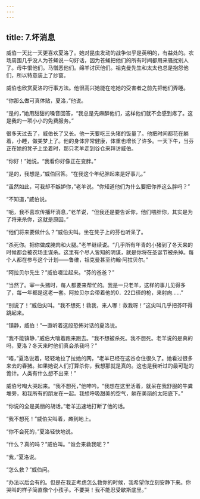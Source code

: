 ```yaml
---
---
---
```

title: 7.坏消息
---




威伯一天比一天更喜欢夏洛了。她对昆虫发动的战争似乎是英明的，有益处的。农场周围几乎没人为苍蝇说一句好话，因为苍蝇把他们的所有时间都用来骚扰别人了。母牛恨他们。马憎恶他们。绵羊讨厌他们。祖克曼先生和太太也总是抱怨他们，所以特意装上了纱窗。

威伯也欣赏夏洛的行事方法。他很高兴她能在吃她的受害者之前先把他们弄睡。

“你那么做可真体贴，夏洛，”他说。

“是的，”她用甜甜的嗓音回答，“我总是先麻醉他们，这样他们就不会感到疼了。这是我的一项小小的免费服务。”

很多天过去了，威伯长了又长。他一天要吃三头猪的饭量了。他把时间都花在躺着，小睡，做美梦上了。他的身体非常健康，体重也增长了许多。一天下午，当芬正在她的凳子上坐着时，那只老羊走到谷仓来拜访威伯。

“你好！”她说。“我看你好像正在变胖。”

“是的，我想是，”威伯回答。“在我这个年纪胖起来是好事儿。”

“虽然如此，可我却不嫉妒你，”老羊说。“你知道他们为什么要把你养这么胖吗？”

“不知道，”威伯说。

“呃，我不喜欢传播坏消息，”老羊说，“但我还是要告诉你，他们喂胖你，其实是为了将来杀你，这就是原因。”

“他们将来要做什么？”威伯尖叫。坐在凳子上的芬也听呆了。

“杀死你。把你做成腌肉和火腿。”老羊继续说。“几乎所有年青的小猪到了冬天来的时候都会被农场主谋杀。这里有个尽人皆知的阴谋，就是你将在圣诞节被杀掉。每个人都在参与这个计划——鲁维，祖克曼甚至约翰·阿拉贝尔。”

“阿拉贝尔先生？”威伯啜泣起来。“芬的爸爸？”

“当然了。宰一头猪时，每人都要来帮忙的。我是一只老羊，这样的事儿见得多了，每一年都是这老一套。阿拉贝尔会带着他的0．22口径的枪，来射向……”

“别说了！”威伯尖叫。“我不想死！救我，来人哪！救我呀！”这尖叫几乎把芬吓得跳起来。

“镇静，威伯！”一直听着这段恐怖对话的夏洛说。

“我不能镇静，”威伯大嚷着跑来跑去。“我不想被杀死。我不想死。老羊说的是真的吗，夏洛？冬天来时他们真会杀我吗？”

“唔，”夏洛说着，轻轻地拉了拉她的网，“老羊已经在这谷仓住很久了。她看过很多来去的春猪。如果她说人们打算杀你，我想那就是真的。这也是我听过的最可耻的诡计。人类有什么想不出来！”

威伯号啕大哭起来。“我不想死，”他呻吟。“我想在这里活着，就呆在我舒服的牛粪堆旁，和我所有的朋友在一起。我想呼吸甜美的空气，躺在美丽的太阳底下。”

“你说的全是美丽的胡话。”老羊迅速地打断了他的话。

“我不想死！”威伯尖叫着，瘫到地上。

“你不会死的，”夏洛轻快地说。

“什么？真的吗？”威伯叫。“谁会来救我呢？”

“我，”夏洛说。

“怎么救？”威伯问。

“办法以后会有的。但是在我正考虑怎么救你的时候，我希望你立刻安静下来。你哭叫的样子简直像个小孩子。不要哭！我不能忍受歇斯底里。”